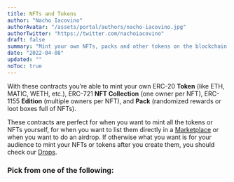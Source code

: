```yaml
---
title: NFTs and Tokens
author: "Nacho Iacovino"
authorAvatar: "/assets/portal/authors/nacho-iacovino.jpg"
authorTwitter: "https://twitter.com/nachoiacovino"
draft: false
summary: "Mint your own NFTs, packs and other tokens on the blockchain using thirdweb. Easily deploy ERC-721, ERC-1155 and ERC-20s."
date: "2022-04-08"
updated: ""
noToc: true
---
```


With these contracts you’re able to mint your own ERC-20 **Token** (like ETH, MATIC, WETH, etc.), ERC-721 **NFT Collection** (one owner per NFT), ERC-1155 **Edition** (multiple owners per NFT), and **Pack** (randomized rewards or loot boxes full of NFTs).

These contracts are perfect for when you want to mint all the tokens or NFTs yourself, for when you want to list them directly in a [Marketplace](/contracts/marketplace) or when you want to do an airdrop. If otherwise what you want is for your audience to mint your NFTs or tokens after you create them, you should check our [Drops](/contracts/drops).

### Pick from one of the following:

<br />

<SimpleGrid columns="2" gap="5">
  <MdxLinkCard
    title="NFT Collection"
    subtitle="A collection of one-of-one NFTs"
    contractType="nft-collection"
  />
  <MdxLinkCard
    title="Edition"
    subtitle="A collection of N-of-one NFTs"
    contractType="edition"
  />
  <MdxLinkCard
    title="Token"
    subtitle="Your own ERC20 token"
    contractType="token"
  />
  <MdxLinkCard
    title="Pack"
    subtitle="Randomized rewards (lootboxes)"
    contractType="pack"
  />
</SimpleGrid>

